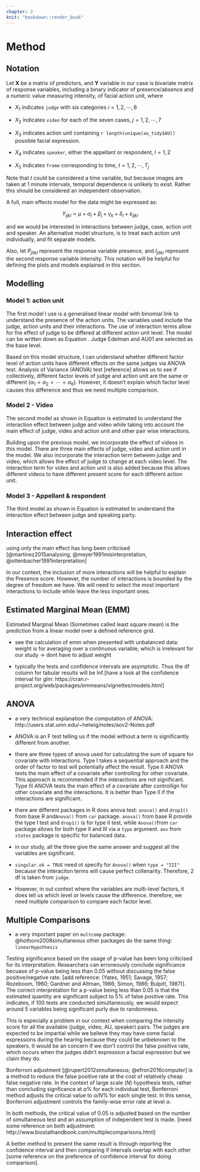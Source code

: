 ```yaml
---
chapter: 2
knit: "bookdown::render_book"
---
```


# Method

## Notation

Let $\mathbf{X}$ be a matrix of predictors, and $\mathbf{Y}$ variable in our case is bivariate matrix of response variables, including a binary indicator of presence/absence and a numeric value measuring intensity, of facial action unit, where 

- $X_1$ indicates `judge` with six categories $i = 1,2, \cdots, 6$

- $X_2$ indicates `video` for each of the seven cases, $j = 1,2, \cdots, 7$

- $X_3$ indicates action unit containing `r length(unique(au_tidy$AU))` possible facial expression.  

- $X_4$ indicates `speaker`, either the appellant or respondent, $l=1,2$

- $X_5$ indicates `frame` corresponding to time, $t = 1,2, \cdots, T_j$

Note that $t$ could be considered a time variable, but because images are taken at 1 minute intervals, temporal dependence is unlikely to exist. Rather this should be considered an independent observation. 

A full, main effects model for the data might be expressed as:

$$Y_{ijkl} = \mu + \alpha_i + \beta_j + \gamma_k + \delta_l + \varepsilon_{ijkl}$$ 

\noindent and we would be interested in interactions between judge, case, action unit and speaker. An alternative model structure, is to treat each action unit individually, and fit separate models. 

Also, let $P_{jitkl}$ represent the response variable presence, and $I_{jitkl}$ represent the second response variable intensity. This notation will be helpful for defining the plots and models explained in this section.

## Modelling

### Model 1: action unit

The first model I use is a generalised linear model with binomial link to understand the presence of the action units. The variables used include the judge, action units and their interactions. The use of interaction terms allow for the effect of judge to be differed at different action unit level. The model can be written down as Equation \ref{eq:judge_au}. Judge Edelman and AU01 are selected as the base level. 


\begin{equation}\label{eq:judge_au}
P_{ik} = \mu + \alpha_i + \gamma_k + (\alpha\gamma)_{ik}
\end{equation}

Based on this model structure, I can understand whether different factor level of action units have different effects on the same judges via ANOVA test. Analysis of Variance (ANOVA) test [reference] allows us to see if collectively, different factor levels of judge and action unit are the same or different ($\alpha_1 = \alpha_2 = \cdots = \alpha_6$). However, it doesn't explain which factor level causes this difference and thus we need multiple comparison. 


### Model 2 - Video

The second model as shown in Equation \ref{eq:judge_video} is estimated to understand the interaction effect between judge and video while taking into account the main effect of judge, video and action unit and other pair wise interactions. 

\begin{equation}\label{eq:judge_video}
P_{ijk} = \mu + \alpha_i + \beta_j +\gamma_k + (\alpha\beta)_{ij} + (\alpha\gamma)_{ik} + (\beta\gamma)_{jk}
\end{equation}

Building upon the previous model, we incorporate the effect of videos in this model. There are three main effects of judge, video and action unit in the model.  We also incorporate the interaction term between judge and video, which allows the effect of judge to change at each video level. The interaction term for video and action unit is also added because this allows different videos to have different present score for each different action unit. 

### Model 3 - Appellant & respondent

The third model as shown in Equation \ref{eq:judge_speaker} is estimated to understand the interaction effect between judge and speaking party. 

\begin{equation}\label{eq:judge_speaker}
P_{ijkl} = \mu + \alpha_i + \beta_j +\gamma_k + \delta_l + (\alpha\beta)_{ij} + (\alpha\gamma)_{ik} + (\beta\gamma)_{jk} + (\alpha\delta)_{il}
\end{equation}

## Interaction effect 

using only the main effect has long been criticised [@martinez2015analysing, @meyer1991misinterpretation, @ottenbacher1991interpretation]

In our context, the inclusion of more interactions will be helpful to explain the Presence score. However, the number of interactions is bounded by the degree of freedom we have. We will need to select the most important interactions to include while leave the less important ones. 

## Estimated Marginal Mean (EMM)

Estimated Marginal Mean (Sometimes called least square mean) is the prediction from a linear model over a defined reference grid. 


- see the calculation of emm when presented with unbalanced data: weight is for averaging over a continuous variable, which is irrelevant for our study -> dont have to adjust weight

- typically the tests and confidence intervals are asymptotic. Thus the df column for tabular results will be Inf.[have a look at the confidence interval for glm: https://cran.r-project.org/web/packages/emmeans/vignettes/models.html]

## ANOVA 

- a very technical explanation the computation of ANOVA: http://users.stat.umn.edu/~helwig/notes/aov2-Notes.pdf

- ANOVA is an F test telling us if the model without a term is significantly different from another. 

- there are three types of anova used for calculating the sum of square for covariate with interactions. Type I takes a sequential approach and the order of factor to test will potentially affect the result. Type II ANOVA tests the main effect of a covariate after controlling for other covariate. This approach is recommended if the interactions are not significant. Type III ANOVA tests the main effect of a covariate after controllign for other covariate and the interactions. It is better than Type II if the interactions are significant. 

- there are different packages in R does anova test: `anova()` and `drop1()` from base R and`Anova()` from `car` package. `anova()` from base R provide the type I test and `drop1()` is for type II test, while `Anova()`from `car` package allows for both type II and III via a `type` argument. `aov` from `states` package is specific for balanced data. 

- in our study, all the three give the same answer and suggest all the variables are significant. 

- `singular.ok = TRUE` need ot specify for `Anova()` when `type = "III"` because the interaciton terms will cause perfect collenarity. Therefore, 2 df is taken from `judge`.

- However, in out context where the variables are multi-level factors, it does tell us which level or levels cause the difference. therefore, we need multiple comparison to compare each factor level. 


## Multiple Comparisons 

- a very important paper on `multcomp` package: @hothorn2008simultaneous
other packages do the same thing: `linearHypothesis`



<!-- [may be go to discussion???]Rather than doing *one* hypothesis testing on if two statistics are (significantly) different or not, we are interested comparing if multiple statistics under the same family are the same or different. Under the first model, the family is each action unit, that is, we want to compare that for the same judge, whether the percentage of appearance of action units are the same or different.  P-value and confidence interval are both tools for quantifying uncertainty of estimation. However, in the context of multiple comparison, adjustment need to be made for thesis statistics to be meaningful.  -->

Testing significance based on the usage of p-value has been long criticised for its interpretation. Researchers can erroneously conclude significance becuase of p-value being less than 0.05 without discussing the false positive/negative rate. [add reference: (Yates, 1951; Savage, 1957; Rozeboom, 1960; Gardner and Altman, 1986; Simon, 1986; Bulpitt, 1987)]. The correct interpretation for a p-value being less than 0.05 is that the estimated quantity are significant subject to 5% of false positive rate. This indicates,
if 100 tests are conducted simultaneously, we would expect around 5 variables being significant purly due to randomness. 

This is especially a problem in our context when comparing the intensity score for all the available (judge, video, AU, speaker) pairs.  The judges are expected to be impartial while we believe they may have some facial expressions during the hearing because they could be unbeknown to the speakers. It would be an concern if we don't control the false positive rate, which occurs when the judges didn't expression a facial expression but we claim they do. 




Bonferroni adjustment [@rupert2012simultaneous; @efron2016computer] is a method to reduce the false positive rate at the cost of relatively cheap false negative rate. In the context of large scale ($N$) hypothesis tests, rather than concluding signficance at $\alpha$% for each individual test, Bonferroni method adjusts the critical value to $\alpha/N$% for each single test. In this sense, Bonferroni adjustment controls the family-wise error rate at level $\alpha$. 



In both methods, the critical value of 0.05 is adjusted based on the number of simultaneous test and an assumption of independent test is made. <!-- For example, say there are 100 mean need to be compared, for us to conclude a particular mean is significant, we need a p-value to be less than the adjusted critical value: `0.05/100` (0.05/100) - maybe we dont need this for example.  -->[need some reference on both adjustment: http://www.biostathandbook.com/multiplecomparisons.html] 

A better method to present the same result is through reporting the confidence interval and then comparing if intervals overlap with each other [some reference on the preference of confidence interval for doing comparison]. 


